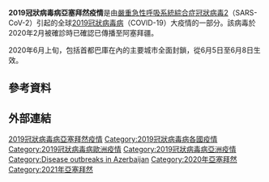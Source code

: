 {{NoteTA
|G1=Medicine
}}
{{Multiple issues|
{{Unreferenced|time=2021-03-15T14:00:35+00:00}}
{{Expand language|1=en|time=2021-03-15T21:14:17+00:00}}
}}
{{Infobox pandemic
| name            = 2019冠狀病毒病亞塞拜然疫情
| map1            = COVID-19 Pandemic in Azerbaijan by regions.png
| legend1         = 各[[阿塞拜疆行政区划|經濟大區]]的確診個案數（截至2021年1月15日）：{{legend|#FFD3D3|確診個案<1,000}}
{{legend|#FF7D7D|確診個案≥3,000}}
{{legend|#E10000|確診個案≥10,000}}
{{legend|#A70000|確診個案≥20,000}}
{{legend|#000000|確診個案≥100,000}}
| map2            = 
| legend2         = 
| map3            = 
| legend3         = 
| map4            = {{multiple image|border=infobox|perrow=1/2/2|total_width=300
| image1 = Quarantine in Baku.jpg
| alt1 = Journalists with the servicemen in Baku
| image2 = Ilham Aliyev viewed conditions created at modular hospital in Gabala 5.jpg
| alt2 = A modular hospital complex in Gabala
| image3 = Ilham Aliyev viewed new ambulances delivered to Azerbaijan in 2020 17.jpg
| alt3 = New ambulances delivered to Azerbaijan in [[巴库|Baku]]
| image4 = Ilham Aliyev attended inauguration of modular hospital in Ismayilli 03.jpg
| alt4 = Series of ambulances in Baku
| image5 = President Ilham Aliyev chaired a meeting in a video format on measures to fight coronavirus and the socio-economic situation.jpg
| alt5 = President of Azerbaijan Ilham Aliyev during a video conference on measures taken to combat the COVID-19 pandemic 
| footer_align = center
| footer = '''從上到下，從左到右''':{{flatlist|
* 記者正在採訪巡邏的軍人
* 位於[[蓋貝萊|蓋貝萊]]的一座方艙醫院
* [[巴库|巴库]]的新救護車
* 位於[[伊斯梅爾雷|伊斯梅爾雷]]的一座方艙醫院內的病床
* [[伊利哈姆·阿利耶夫|伊利哈姆·阿利耶夫]][[阿塞拜疆总统|總統]]正在參與關於對抗疫情採取的測量措施的-{zh-tw:視訊;zh-hk:視像;zh-cn:视频;}-會議}}
}}
| disease         = [[2019冠状病毒病|2019冠状病毒病]]
| virus_strain    = [[严重急性呼吸系统综合征冠状病毒2|严重急性呼吸系统综合征冠状病毒2]]
| location        = [[阿塞拜疆|阿塞拜疆]]
| first_case      = [[巴库|巴库]]
| arrival_date    = 2020年2月28日<br />（{{Age in years, months, weeks and days|month1=02|day1=28|year1=2020|month2=|day2=|year2=}}）
| origin          = [[中华人民共和国|中华人民共和国]][[湖北省|湖北省]][[武汉市|武汉市]]；[[伊朗|伊朗]]
| recovery_cases  = 208,681<ref name="counter"/>
| deaths          = 2,909<ref name="counter"/>
| confirmed_cases = 224,641<ref name="counter">{{cite web |title=Azərbaycanda cari vəziyyət – Koronavirus |url=https://koronavirusinfo.az/azərbaycanda-cari-vəziyyət/ |access-date=10 January 2021 |language=az |archive-date=2020-04-03 |archive-url=https://web.archive.org/web/20200403164528/https://koronavirusinfo.az/az%C9%99rbaycanda-cari-v%C9%99ziyy%C9%99t/ }}</ref>
| total_ili       = 
| website         = 
}}

'''2019冠狀病毒病亞塞拜然疫情'''是由[[嚴重急性呼吸系統綜合症冠狀病毒2|嚴重急性呼吸系統綜合症冠狀病毒2]]（SARS-CoV-2）引起的全球[[2019冠狀病毒病|2019冠狀病毒病]]（COVID-19）大疫情的一部分。該病毒於2020年2月被確診時已確認已傳播至阿塞拜疆。

2020年6月上旬，包括首都巴庫在內的主要城市全面封鎖，從6月5日至6月8日生效。

== 參考資料 ==
{{Reflist}}
== 外部連結 ==
{{COVID-19}}
{{Portal bar|COVID-19|Azerbaijan|Medicine|Viruses}}

[[Category:2019冠狀病毒病亞塞拜然疫情|]]
[[Category:2019冠狀病毒病各國疫情|Category:2019冠狀病毒病各國疫情]]
[[Category:2019冠狀病毒病歐洲疫情|Category:2019冠狀病毒病歐洲疫情]]
[[Category:2019冠狀病毒病亞洲疫情|Category:2019冠狀病毒病亞洲疫情]]
[[Category:Disease_outbreaks_in_Azerbaijan|Category:Disease outbreaks in Azerbaijan]]
[[Category:2020年亞塞拜然|Category:2020年亞塞拜然]]
[[Category:2021年亞塞拜然|Category:2021年亞塞拜然]]